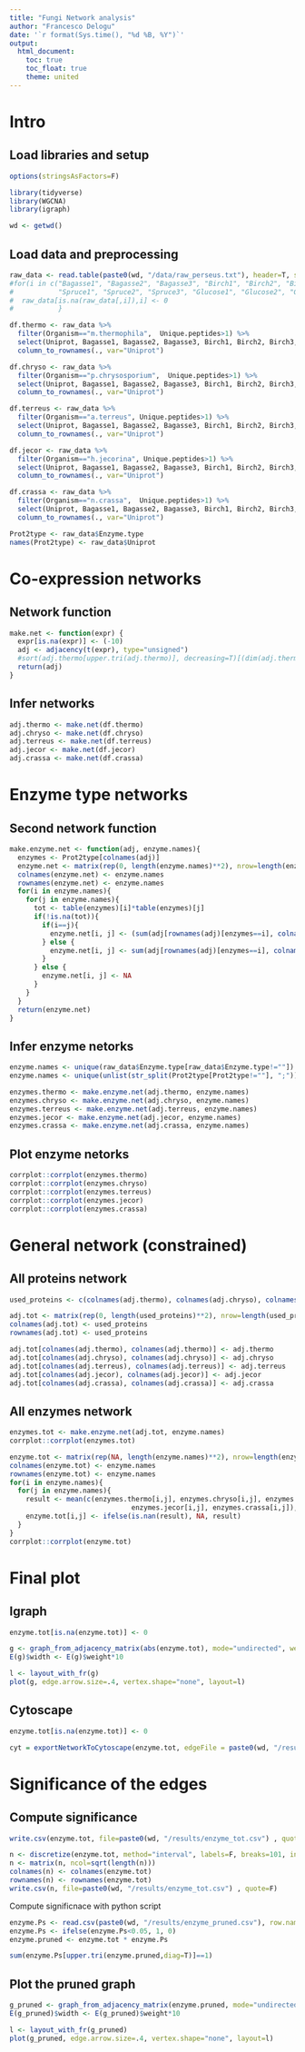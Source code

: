 ```yaml
---
title: "Fungi Network analysis"
author: "Francesco Delogu"
date: '`r format(Sys.time(), "%d %B, %Y")`'
output:
  html_document:
    toc: true
    toc_float: true
    theme: united
---
```


# Intro

## Load libraries and setup

```r
options(stringsAsFactors=F)

library(tidyverse)
library(WGCNA)
library(igraph)

wd <- getwd()
```

## Load data and preprocessing

```r
raw_data <- read.table(paste0(wd, "/data/raw_perseus.txt"), header=T, sep="\t")
#for(i in c("Bagasse1", "Bagasse2", "Bagasse3", "Birch1", "Birch2", "Birch3",
#           "Spruce1", "Spruce2", "Spruce3", "Glucose1", "Glucose2", "Glucose3")){
#  raw_data[is.na(raw_data[,i]),i] <- 0
#           }

df.thermo <- raw_data %>%
  filter(Organism=="m.thermophila",  Unique.peptides>1) %>%
  select(Uniprot, Bagasse1, Bagasse2, Bagasse3, Birch1, Birch2, Birch3, Spruce1, Spruce2, Spruce3, Glucose1, Glucose2, Glucose3) %>%
  column_to_rownames(., var="Uniprot")

df.chryso <- raw_data %>%
  filter(Organism=="p.chrysosporium",  Unique.peptides>1) %>%
  select(Uniprot, Bagasse1, Bagasse2, Bagasse3, Birch1, Birch2, Birch3, Spruce1, Spruce2, Spruce3, Glucose1, Glucose2, Glucose3) %>%
  column_to_rownames(., var="Uniprot")

df.terreus <- raw_data %>%
  filter(Organism=="a.terreus", Unique.peptides>1) %>%
  select(Uniprot, Bagasse1, Bagasse2, Bagasse3, Birch1, Birch2, Birch3, Spruce1, Spruce2, Spruce3, Glucose1, Glucose2, Glucose3) %>%
  column_to_rownames(., var="Uniprot")

df.jecor <- raw_data %>%
  filter(Organism=="h.jecorina", Unique.peptides>1) %>%
  select(Uniprot, Bagasse1, Bagasse2, Bagasse3, Birch1, Birch2, Birch3, Spruce1, Spruce2, Spruce3, Glucose1, Glucose2, Glucose3) %>%
  column_to_rownames(., var="Uniprot")

df.crassa <- raw_data %>%
  filter(Organism=="n.crassa",  Unique.peptides>1) %>%
  select(Uniprot, Bagasse1, Bagasse2, Bagasse3, Birch1, Birch2, Birch3, Spruce1, Spruce2, Spruce3, Glucose1, Glucose2, Glucose3) %>%
  column_to_rownames(., var="Uniprot")

Prot2type <- raw_data$Enzyme.type
names(Prot2type) <- raw_data$Uniprot
```

# Co-expression networks

## Network function

```r

make.net <- function(expr) {
  expr[is.na(expr)] <- (-10)
  adj <- adjacency(t(expr), type="unsigned")
  #sort(adj.thermo[upper.tri(adj.thermo)], decreasing=T)[(dim(adj.thermo)[1]**2-dim(adj.thermo)[1])/2/10]
  return(adj)
}
```

## Infer networks

```r

adj.thermo <- make.net(df.thermo)
adj.chryso <- make.net(df.chryso)
adj.terreus <- make.net(df.terreus)
adj.jecor <- make.net(df.jecor)
adj.crassa <- make.net(df.crassa)

```

# Enzyme type networks

## Second network function

```r

make.enzyme.net <- function(adj, enzyme.names){
  enzymes <- Prot2type[colnames(adj)]
  enzyme.net <- matrix(rep(0, length(enzyme.names)**2), nrow=length(enzyme.names))
  colnames(enzyme.net) <- enzyme.names
  rownames(enzyme.net) <- enzyme.names
  for(i in enzyme.names){
    for(j in enzyme.names){
      tot <- table(enzymes)[i]*table(enzymes)[j]
      if(!is.na(tot)){
        if(i==j){
          enzyme.net[i, j] <- (sum(adj[rownames(adj)[enzymes==i], colnames(adj)[enzymes==j]])-table(enzymes)[i])/tot
        } else {
          enzyme.net[i, j] <- sum(adj[rownames(adj)[enzymes==i], colnames(adj)[enzymes==j]])/tot
        }
      } else {
        enzyme.net[i, j] <- NA
      }
    }
  }
  return(enzyme.net)
}

```

## Infer enzyme netorks

```r

enzyme.names <- unique(raw_data$Enzyme.type[raw_data$Enzyme.type!=""])
enzyme.names <- unique(unlist(str_split(Prot2type[Prot2type!=""], ";")))

enzymes.thermo <- make.enzyme.net(adj.thermo, enzyme.names)
enzymes.chryso <- make.enzyme.net(adj.chryso, enzyme.names)
enzymes.terreus <- make.enzyme.net(adj.terreus, enzyme.names)
enzymes.jecor <- make.enzyme.net(adj.jecor, enzyme.names)
enzymes.crassa <- make.enzyme.net(adj.crassa, enzyme.names)

```

## Plot enzyme netorks

```r

corrplot::corrplot(enzymes.thermo)
corrplot::corrplot(enzymes.chryso)
corrplot::corrplot(enzymes.terreus)
corrplot::corrplot(enzymes.jecor)
corrplot::corrplot(enzymes.crassa)

```

# General network (constrained)

## All proteins network

```r

used_proteins <- c(colnames(adj.thermo), colnames(adj.chryso), colnames(adj.terreus), colnames(adj.jecor), colnames(adj.crassa))

adj.tot <- matrix(rep(0, length(used_proteins)**2), nrow=length(used_proteins))
colnames(adj.tot) <- used_proteins
rownames(adj.tot) <- used_proteins

adj.tot[colnames(adj.thermo), colnames(adj.thermo)] <- adj.thermo
adj.tot[colnames(adj.chryso), colnames(adj.chryso)] <- adj.chryso
adj.tot[colnames(adj.terreus), colnames(adj.terreus)] <- adj.terreus
adj.tot[colnames(adj.jecor), colnames(adj.jecor)] <- adj.jecor
adj.tot[colnames(adj.crassa), colnames(adj.crassa)] <- adj.crassa

```

## All enzymes network

```r

enzymes.tot <- make.enzyme.net(adj.tot, enzyme.names)
corrplot::corrplot(enzymes.tot)

enzyme.tot <- matrix(rep(NA, length(enzyme.names)**2), nrow=length(enzyme.names))
colnames(enzyme.tot) <- enzyme.names
rownames(enzyme.tot) <- enzyme.names
for(i in enzyme.names){
  for(j in enzyme.names){
    result <- mean(c(enzymes.thermo[i,j], enzymes.chryso[i,j], enzymes.terreus[i,j],
                              enzymes.jecor[i,j], enzymes.crassa[i,j]), na.rm=T)
    enzyme.tot[i,j] <- ifelse(is.nan(result), NA, result)
  }
}
corrplot::corrplot(enzyme.tot)

```

# Final plot

## Igraph

```r

enzyme.tot[is.na(enzyme.tot)] <- 0

g <- graph_from_adjacency_matrix(abs(enzyme.tot), mode="undirected", weighted=T)
E(g)$width <- E(g)$weight*10

l <- layout_with_fr(g)
plot(g, edge.arrow.size=.4, vertex.shape="none", layout=l)

```

## Cytoscape

```r

enzyme.tot[is.na(enzyme.tot)] <- 0

cyt = exportNetworkToCytoscape(enzyme.tot, edgeFile = paste0(wd, "/results/CytoscapeInput-edges-", "Fungi", ".txt"), nodeFile = paste0(wd, "/results/CytoscapeInput-nodes-", "Fungi", ".txt"), weighted=T, threshold=0, nodeNames=colnames(enzyme.tot))

```

# Significance of the edges

## Compute significance

```r

write.csv(enzyme.tot, file=paste0(wd, "/results/enzyme_tot.csv") , quote=F)

n <- discretize(enzyme.tot, method="interval", labels=F, breaks=101, include.lowest=T)-1
n <- matrix(n, ncol=sqrt(length(n)))
colnames(n) <- colnames(enzyme.tot)
rownames(n) <- rownames(enzyme.tot)
write.csv(n, file=paste0(wd, "/results/enzyme_tot.csv") , quote=F)


```

Compute significnace with python script

```r

enzyme.Ps <- read.csv(paste0(wd, "/results/enzyme_pruned.csv"), row.names=1, header=T)
enzyme.Ps <- ifelse(enzyme.Ps<0.05, 1, 0)
enzyme.pruned <- enzyme.tot * enzyme.Ps

sum(enzyme.Ps[upper.tri(enzyme.pruned,diag=T)]==1)

```

## Plot the pruned graph

```r

g_pruned <- graph_from_adjacency_matrix(enzyme.pruned, mode="undirected", weighted=T)
E(g_pruned)$width <- E(g_pruned)$weight*10

l <- layout_with_fr(g_pruned)
plot(g_pruned, edge.arrow.size=.4, vertex.shape="none", layout=l)

```



